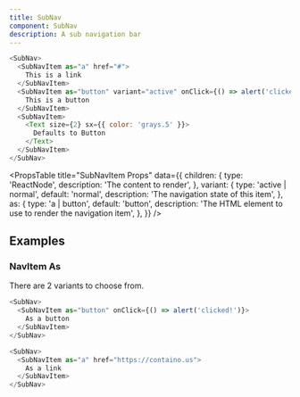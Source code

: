 ```yaml
---
title: SubNav
component: SubNav
description: A sub navigation bar
---
```


```js live
<SubNav>
  <SubNavItem as="a" href="#">
    This is a link
  </SubNavItem>
  <SubNavItem as="button" variant="active" onClick={() => alert('clicked!')}>
    This is a button
  </SubNavItem>
  <SubNavItem>
    <Text size={2} sx={{ color: 'grays.5' }}>
      Defaults to Button
    </Text>
  </SubNavItem>
</SubNav>
```

<PropsTable
  title="SubNavItem Props"
  data={{
    children: {
      type: 'ReactNode',
      description: 'The content to render',
    },
    variant: {
      type: 'active | normal',
      default: 'normal',
      description: 'The navigation state of this item',
    },
    as: {
      type: 'a | button',
      default: 'button',
      description: 'The HTML element to use to render the navigation item',
    },
  }}
/>

## Examples

### NavItem As

There are 2 variants to choose from.

```js live
<SubNav>
  <SubNavItem as="button" onClick={() => alert('clicked!')}>
    As a button
  </SubNavItem>
</SubNav>
```

```js live
<SubNav>
  <SubNavItem as="a" href="https://containo.us">
    As a link
  </SubNavItem>
</SubNav>
```

